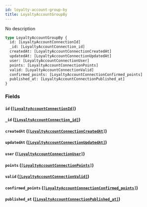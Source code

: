 ```yaml
---
id: loyalty-account-group-by
title: LoyaltyAccountGroupBy
---
```


No description

```graphql
type LoyaltyAccountGroupBy {
  id: [LoyaltyAccountConnectionId]
  _id: [LoyaltyAccountConnection_id]
  createdAt: [LoyaltyAccountConnectionCreatedAt]
  updatedAt: [LoyaltyAccountConnectionUpdatedAt]
  user: [LoyaltyAccountConnectionUser]
  points: [LoyaltyAccountConnectionPoints]
  valid: [LoyaltyAccountConnectionValid]
  confirmed_points: [LoyaltyAccountConnectionConfirmed_points]
  published_at: [LoyaltyAccountConnectionPublished_at]
}
```

### Fields

#### `id` ([`[LoyaltyAccountConnectionId]`](/v1/objects/loyalty-account-connection-id))

#### `_id` ([`[LoyaltyAccountConnection_id]`](/v1/objects/loyalty-account-connection-id))

#### `createdAt` ([`[LoyaltyAccountConnectionCreatedAt]`](/v1/objects/loyalty-account-connection-created-at))

#### `updatedAt` ([`[LoyaltyAccountConnectionUpdatedAt]`](/v1/objects/loyalty-account-connection-updated-at))

#### `user` ([`[LoyaltyAccountConnectionUser]`](/v1/objects/loyalty-account-connection-user))

#### `points` ([`[LoyaltyAccountConnectionPoints]`](/v1/objects/loyalty-account-connection-points))

#### `valid` ([`[LoyaltyAccountConnectionValid]`](/v1/objects/loyalty-account-connection-valid))

#### `confirmed_points` ([`[LoyaltyAccountConnectionConfirmed_points]`](/v1/objects/loyalty-account-connection-confirmed-points))

#### `published_at` ([`[LoyaltyAccountConnectionPublished_at]`](/v1/objects/loyalty-account-connection-published-at))
